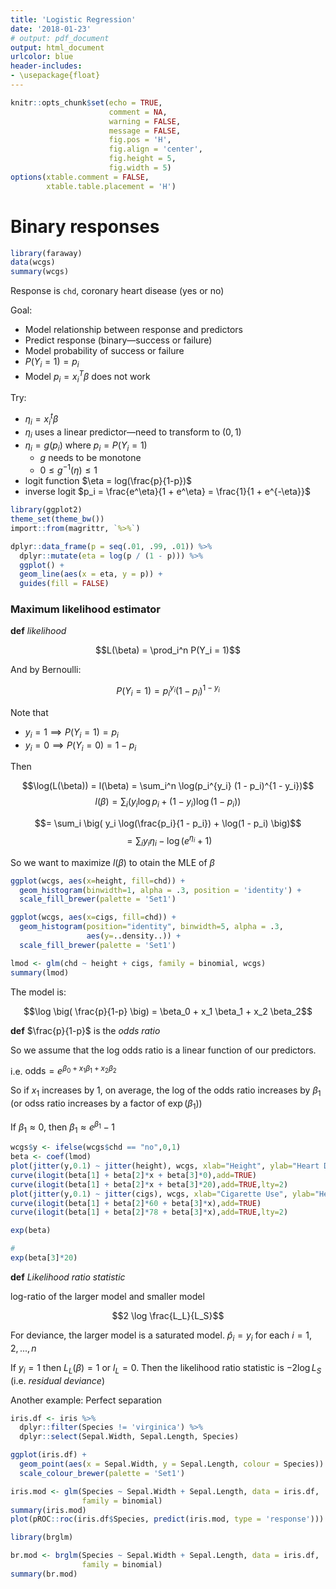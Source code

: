 ```yaml
---
title: 'Logistic Regression'
date: '2018-01-23'
# output: pdf_document
output: html_document
urlcolor: blue
header-includes:
- \usepackage{float}
---
```


```r
knitr::opts_chunk$set(echo = TRUE, 
                      comment = NA, 
                      warning = FALSE, 
                      message = FALSE, 
                      fig.pos = 'H', 
                      fig.align = 'center', 
                      fig.height = 5, 
                      fig.width = 5)
options(xtable.comment = FALSE, 
        xtable.table.placement = 'H')
```

# Binary responses 

```r
library(faraway)
data(wcgs)
summary(wcgs)
```

Response is `chd`, coronary heart disease (yes or no)

Goal: 

* Model relationship between response and predictors
* Predict response (binary---success or failure)
* Model probability of success or failure
* $P(Y_i = 1) = p_i$
* Model $p_i = x_i^T \beta$ does not work 

Try:

* $\eta_i = x_i^t \beta$
* $\eta_i$ uses a linear predictor---need to transform to $(0, 1)$
* $\eta_i = g(p_i)$ where $p_i = P(Y_i = 1)$
    * $g$ needs to be monotone
    * $0 \leq g^{-1}(\eta) \leq 1$
* logit function $\eta = log(\frac{p}{1-p})$
* inverse logit $p_i = \frac{e^\eta}{1 + e^\eta} = \frac{1}{1 + e^{-\eta}}$

```r
library(ggplot2)
theme_set(theme_bw())
import::from(magrittr, `%>%`)

dplyr::data_frame(p = seq(.01, .99, .01)) %>% 
  dplyr::mutate(eta = log(p / (1 - p))) %>% 
  ggplot() + 
  geom_line(aes(x = eta, y = p)) + 
  guides(fill = FALSE)
```

### Maximum likelihood estimator

**def** *likelihood*

$$L(\beta) = \prod_i^n P(Y_i = 1)$$

And by Bernoulli:

$$P(Y_i = 1) = p_i^{y_i} (1 - p_i)^{1 - y_i}$$

Note that

* $y_i = 1 \implies P(Y_i = 1) = p_i$
* $y_i = 0 \implies P(Y_i = 0) = 1 - p_i$

Then 

$$\log(L(\beta)) = l(\beta) = \sum_i^n \log(p_i^{y_i} (1 - p_i)^{1 - y_i})$$
$$l(\beta) = \sum_i \big( y_i \log p_i + (1 - y_i) \log(1 - p_i) \big)$$

$$= \sum_i \big( y_i \log(\frac{p_i}{1 - p_i}) + \log(1 - p_i) \big)$$
$$= \sum_i y_i \eta_i - \log(e^{\eta_i} + 1)$$

So we want to maximize $l(\beta)$ to otain the MLE of $\beta$

```r
ggplot(wcgs, aes(x=height, fill=chd)) + 
  geom_histogram(binwidth=1, alpha = .3, position = 'identity') + 
  scale_fill_brewer(palette = 'Set1')

ggplot(wcgs, aes(x=cigs, fill=chd)) + 
  geom_histogram(position="identity", binwidth=5, alpha = .3, 
                 aes(y=..density..)) + 
  scale_fill_brewer(palette = 'Set1')

lmod <- glm(chd ~ height + cigs, family = binomial, wcgs)
summary(lmod)
```

The model is:

$$\log \big( \frac{p}{1-p} \big) = \beta_0 + x_1 \beta_1 + x_2 \beta_2$$

**def** $\frac{p}{1-p}$ is the *odds ratio*

So we assume that the log odds ratio is a linear function of our predictors.

i.e. $\text{odds} = e^{\beta_0 + x_1 \beta_1 + x_2 \beta_2}$

So if $x_1$ increases by 1, on average, the log of the odds ratio increases by 
$\beta_1$ (or odss ratio increases by a factor of $\exp(\beta_1)$)

If $\beta_1 \approx 0$, then $\beta_1 \approx e^{\beta_1} - 1$

```r
wcgs$y <- ifelse(wcgs$chd == "no",0,1)
beta <- coef(lmod)
plot(jitter(y,0.1) ~ jitter(height), wcgs, xlab="Height", ylab="Heart Disease",pch=".")
curve(ilogit(beta[1] + beta[2]*x + beta[3]*0),add=TRUE)
curve(ilogit(beta[1] + beta[2]*x + beta[3]*20),add=TRUE,lty=2)
plot(jitter(y,0.1) ~ jitter(cigs), wcgs, xlab="Cigarette Use", ylab="Heart Disease",pch=".")
curve(ilogit(beta[1] + beta[2]*60 + beta[3]*x),add=TRUE)
curve(ilogit(beta[1] + beta[2]*78 + beta[3]*x),add=TRUE,lty=2)

exp(beta)

# 
exp(beta[3]*20)
```

**def** *Likelihood ratio statistic*

log-ratio of the larger model and smaller model

$$2 \log \frac{L_L}{L_S}$$

For deviance, the larger model is a saturated model. $\hat{p}_i = y_i$ for each $i = 1, 2, ..., n$

If $y_i = 1$ then $L_L(\beta) = 1$ or $l_L = 0$. Then the likelihood ratio 
statistic is $-2 \log L_S$ (i.e. *residual deviance*)

Another example: Perfect separation

```r
iris.df <- iris %>% 
  dplyr::filter(Species != 'virginica') %>% 
  dplyr::select(Sepal.Width, Sepal.Length, Species)

ggplot(iris.df) + 
  geom_point(aes(x = Sepal.Width, y = Sepal.Length, colour = Species)) + 
  scale_colour_brewer(palette = 'Set1')

iris.mod <- glm(Species ~ Sepal.Width + Sepal.Length, data = iris.df, 
                family = binomial)
summary(iris.mod)
plot(pROC::roc(iris.df$Species, predict(iris.mod, type = 'response')))

library(brglm)

br.mod <- brglm(Species ~ Sepal.Width + Sepal.Length, data = iris.df, 
                family = binomial)
summary(br.mod)
```
